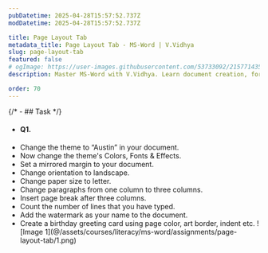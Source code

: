 ```yaml
---
pubDatetime: 2025-04-28T15:57:52.737Z
modDatetime: 2025-04-28T15:57:52.737Z

title: Page Layout Tab
metadata_title: Page Layout Tab - MS-Word | V.Vidhya
slug: page-layout-tab
featured: false
# ogImage: https://user-images.githubusercontent.com/53733092/215771435-25408246-2309-4f8b-a781-1f3d93bdf0ec.png
description: Master MS-Word with V.Vidhya. Learn document creation, formatting, mail merge and other professional skills with real-world applications.

order: 70
---
```


{/* - ## Task */}

- #### Q1.

<ul class="list-[circle]">
    <li>
        Change the theme to “Austin” in your document.
    </li>
    <li>Now change the theme's Colors, Fonts & Effects.</li>
    <li>Set a mirrored margin to your document.</li>
    <li>Change orientation to landscape.</li>
    <li>Change paper size to letter.</li>
    <li>Change paragraphs from one column to three columns.</li>
    <li>Insert page break after three columns.</li>
    <li>Count the number of lines that you have typed.</li>
    <li>Add the watermark as your name to the document.</li>
    <li>
        Create a birthday greeting card using page color, art border, indent etc.
        ![Image 1](@/assets/courses/literacy/ms-word/assignments/page-layout-tab/1.png)
    </li>
</ul>